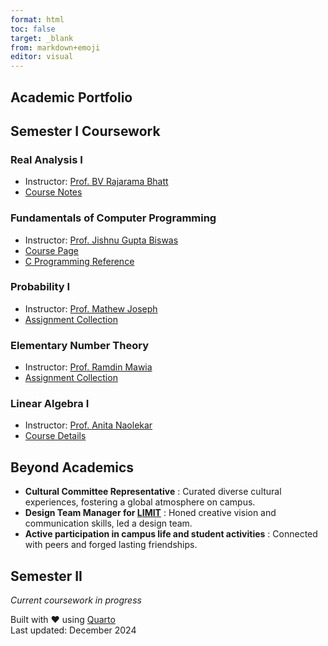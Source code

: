 ```yaml
---
format: html
toc: false
target: _blank
from: markdown+emoji
editor: visual
---
```


:::{.content-container .fade-in}

# Academic Portfolio {.section-title}

:::{.highlight-card .slide-in-left}
## Semester I Coursework

### Real Analysis I
- Instructor: [Prof. BV Rajarama Bhatt](https://www.isibang.ac.in/~bhat/)
- [Course Notes](https://drive.google.com/file/d/15aQW5bT4oBRqTgWve05l_CL1jxj97ieQ/view?usp=sharing)

### Fundamentals of Computer Programming
- Instructor: [Prof. Jishnu Gupta Biswas](https://isi.irins.org/profile/13204)
- [Course Page](https://www.isibang.ac.in/~adean/infsys/database/Bmath/FCP.html)
- [C Programming Reference](https://drive.google.com/file/d/1JgIz5I723BBlrkGD4n0qE4n5U89LD3XY/view?usp=sharing)

### Probability I
- Instructor: [Prof. Mathew Joseph](https://sites.google.com/view/mjoseph/home)
- [Assignment Collection](https://www.dropbox.com/scl/fo/82fhg93xrqu7uu2c9zee7/AJAjDMG9mTI_YDe6AzGnzjw?rlkey=n5rox1f2oxt2jyz5v8lkga463&st=482hedgr&dl=0)

### Elementary Number Theory
- Instructor: [Prof. Ramdin Mawia](https://sites.google.com/view/ramdinmawia/home)
- [Assignment Collection](https://drive.google.com/file/d/1a-w8kH7kZud-1WypK9IrwDW7UoYUFmZf/view?usp=sharing)

### Linear Algebra I
- Instructor: [Prof. Anita Naolekar](https://www.isibang.ac.in/~statmath/homepage.html)
- [Course Details](https://www.isibang.ac.in/~adean/infsys/database/Bmath/LAlg1.html)
:::

:::{.highlight-card .fade-in}
## Beyond Academics

- **Cultural Committee Representative** : Curated diverse cultural experiences, fostering a global atmosphere on campus.
- **Design Team Manager for [LIMIT](https://www.limitisi.in)** : Honed creative vision and communication skills, led a design team.
- **Active participation in campus life and student activities** : Connected with peers and forged lasting friendships.
:::

:::{.highlight-card .slide-in-left}
## Semester II
*Current coursework in progress*
:::

:::

::: {.footer-content}
Built with ❤️ using [Quarto](https://quarto.org)  
Last updated: December 2024
:::
